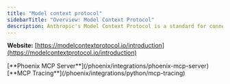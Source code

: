 ```yaml
---
title: "Model context protocol"
sidebarTitle: "Overview: Model Context Protocol"
description: Anthropic's Model Context Protocol is a standard for connecting AI assistants to the systems where data lives, including content repositories, business tools, and development environments.
---
```


**Website:** [https://modelcontextprotocol.io/introduction](https://modelcontextprotocol.io/introduction)

<Columns cols={2}>
  <Card img="https://storage.googleapis.com/arize-phoenix-assets/assets/images/phoenix-docs-images/0e65210e-image.jpeg">
    [**Phoenix MCP Server**](/phoenix/integrations/phoenix-mcp-server)
  </Card>
  <Card img="https://storage.googleapis.com/arize-phoenix-assets/assets/images/phoenix-docs-images/b97976e8-image.jpeg">
    [**MCP Tracing**](/phoenix/integrations/python/mcp-tracing)
  </Card>
</Columns>


